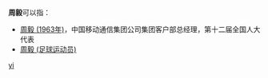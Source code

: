 '''周毅'''可以指：
* [[周毅_(1963年)|周毅 (1963年)]]，中国移动通信集团公司集团客户部总经理，第十二届全国人大代表
* [[周毅_(足球运动员)|周毅 (足球运动员)]]

{{disambig}}

[[Category:二字周姓人名消歧义|yi]]
